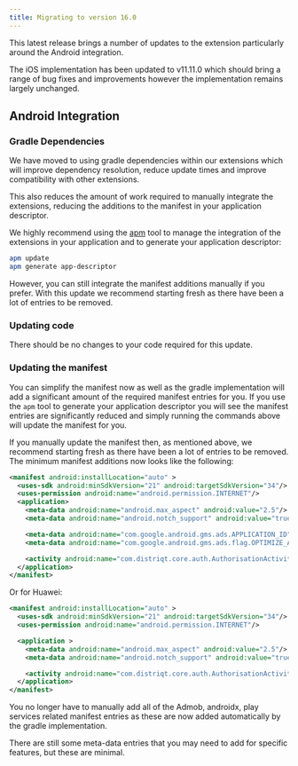 ```yaml
---
title: Migrating to version 16.0
---
```




This latest release brings a number of updates to the extension particularly around the Android integration. 

The iOS implementation has been updated to v11.11.0 which should bring a range of bug fixes and improvements however the implementation remains largely unchanged. 



## Android Integration 

### Gradle Dependencies

We have moved to using gradle dependencies within our extensions which will improve dependency resolution, reduce update times and improve compatibility with other extensions.

This also reduces the amount of work required to manually integrate the extensions, reducing the additions to the manifest in your application descriptor.

We highly recommend using the [apm](https://airnativeextensions.com/docs/using-apm) tool to manage the integration of the extensions in your application and to generate your application descriptor:

```bash
apm update
apm generate app-descriptor
```

However, you can still integrate the manifest additions manually if you prefer. With this update we recommend starting fresh as there have been a lot of entries to be removed.



### Updating code 

There should be no changes to your code required for this update.


### Updating the manifest 

You can simplify the manifest now as well as the gradle implementation will add a significant amount of the required manifest entries for you. 
If you use the `apm` tool to generate your application descriptor you will see the manifest entries are significantly reduced and simply running the commands above will update the manifest for you.

If you manually update the manifest then, as mentioned above, we recommend starting fresh as there have been a lot of entries to be removed.
The minimum manifest additions now looks like the following:

```xml
<manifest android:installLocation="auto" >
  <uses-sdk android:minSdkVersion="21" android:targetSdkVersion="34"/>
  <uses-permission android:name="android.permission.INTERNET"/>
  <application>
    <meta-data android:name="android.max_aspect" android:value="2.5"/>
    <meta-data android:name="android.notch_support" android:value="true"/>

    <meta-data android:name="com.google.android.gms.ads.APPLICATION_ID" android:value="ca-app-pub-XXXXXXXXXXXXXXXX~YYYYYYYYYY"/>
    <meta-data android:name="com.google.android.gms.ads.flag.OPTIMIZE_AD_LOADING" android:value="true"/>

    <activity android:name="com.distriqt.core.auth.AuthorisationActivity" android:exported="false" android:theme="@android:style/Theme.Translucent.NoTitleBar"/>
  </application>
</manifest>
```

Or for Huawei:

```xml
<manifest android:installLocation="auto" >
  <uses-sdk android:minSdkVersion="21" android:targetSdkVersion="34"/>
  <uses-permission android:name="android.permission.INTERNET"/>

  <application >
    <meta-data android:name="android.max_aspect" android:value="2.5"/>
    <meta-data android:name="android.notch_support" android:value="true"/>

    <activity android:name="com.distriqt.core.auth.AuthorisationActivity" android:exported="false" android:theme="@android:style/Theme.Translucent.NoTitleBar"/>
  </application>
</manifest>
```


You no longer have to manually add all of the Admob, androidx, play services related manifest entries as these are now added automatically by the gradle implementation.

There are still some meta-data entries that you may need to add for specific features, but these are minimal.
